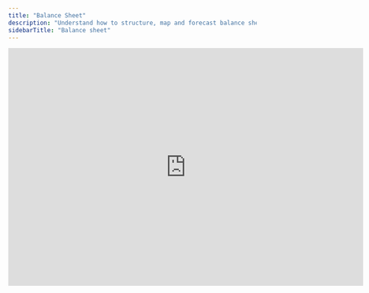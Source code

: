 ```yaml
---
title: "Balance Sheet"
description: "Understand how to structure, map and forecast balance sheet values."
sidebarTitle: "Balance sheet"
---
```


<iframe width="720" height="483" src="https://www.loom.com/embed/4f1a400f46ba44d3a919245789677665?sid=6b7cbc18-993f-45f3-a560-9b321d69ccd9" frameborder="0" webkitallowfullscreen mozallowfullscreen allowfullscreen />

## Overview

The purpose of your balance sheet is to provide a snapshot of what the company owns (assets) and how it paid for what it owns (liabilities and equity) at a given time. Like with the P\&L, you map your balance sheet to general ledger accounts from your accounting system to automatically update with actuals.

## Basics

### Balance sheet categories

Your balance sheet comprises assets, liabilities, and shareholder’s equity. Assets must always be equal to liabilities and equity.

```
Assets = Liabilities + Equity
```

We recommend also categorizing into subgroups such as "current" and "non-current items" as it follows your accounting system's classic structure of general ledgers. “Current” refers to items that will materialize over the next year, whereas “non-current” (“fixed”) items span across years.

### Accumulated values

Francis shows balance sheet values imported from your accounting system as accumulated values.

This is an important distinction between the balance sheet and P\&L/cash flow: the balance sheet is a snapshot of your company’s accumulated assets and obligations at a given point in time, while your other statements describe performance over a period of time.

For this reason, balance sheet items in charts and reports are typically summarized by ENDING values or DELTA values instead of SUM values.

### Forecasting the balance sheet

Because the convention in Francis is to present balance sheet values as accumulated values, forecasts must also be accumulated. This is implemented by adding the last period's value to the forecast formula.

Forecasting balance sheet items is a prerequisite for creating a cash flow statement since the cash flow statement is derived from P\&L and balance sheet movements.

If you're only interested in cash movements due to P\&L movements, you can simplify your balance sheet by creating formulas that assume that the values stay constant. This is the simplest version of a balance sheet forecast.&#x20;

On the other hand, if you want to include cash flow impact from balance sheet movements such as inventory purchases, VAT, tax, and receivables, you need to consider how they change over time.

<Note>
  Another way of doing cash flow is the direct method, which lists all direct inflows and outflows of cash (e.g., an inventory purchase in a given period).



  Francis recommends the indirect cash flow forecasting method derived from the P\&L and balance sheet movements. The reason is that the financial model in Francis is mapped to the general ledger of your accounting system, which follows the indirect method. If you set it up the same way in Francis, you create a bridge between forecasts and actuals, allowing you to automatically compare budget vs. actuals and create new forecasts.
</Note>